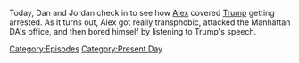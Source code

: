 {{DEFAULTSORT:
    #_EPISODE_0795:April 4-5, 2023
}}{{Episode
    | title             = April 4-5, 2023
    | caption           = Listen to this episode on [https://knowledgefight.libsyn.com/795-april-4-5-2023 Libsyn] [https://open.spotify.com/episode/2YJWuYnRYSSycWK4oML0tO Spotify], Read the [[Transcript/795: April 4-5, 2023|Unofficial Transcript]], View discussion on [https://reddit.com/12janx3 Reddit]
    | episodeNumber     = 795
    | length            = 01:32:17
    | airDate           = April 12, 2023
    | coverageStartDate = April 4, 2023
    | coverageEndDate   = April 5, 2023
    | episodeType       = [[:Category:Present Day|Present Day]]
    | appearance        = [[Donald Trump]], [[Judge Andrew Napolitano]], [[Alvin Bragg]], [[Roger Stone]], [[Rachel Maddow]], [[Mike Adams]], [[George Soros]], [[Paul Manafort]]
    | previousEpisode   = [[794: January 30-February 2, 2004]]
    | nextEpisode       = [[796: February 4, 2004]]
}}

{{Stub}}

Today, Dan and Jordan check in to see how [[Alex Jones|Alex]] covered [[Donald Trump|Trump]] getting arrested.  As it turns out, Alex got really transphobic, attacked the Manhattan DA's office, and then bored himself by listening to Trump's speech.

[[Category:Episodes]]
[[Category:Present Day]]
